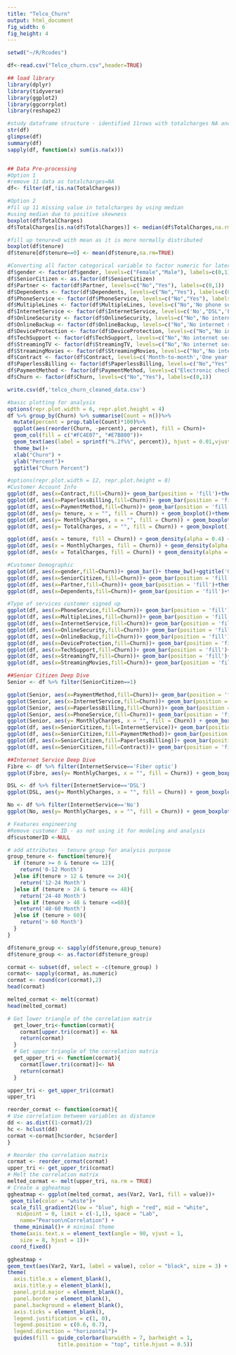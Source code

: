 ---
title: "Telco_Churn"
output: html_document
fig_width: 6 
fig_height: 4 
---

```{r}
setwd("~/R/Rcodes")

df<-read.csv("Telco_churn.csv",header=TRUE)

## load library
library(dplyr)
library(tidyverse) 
library(ggplot2)
library(ggcorrplot)
library(reshape2)

#study dataframe structure - identified 11rows with totalcharges NA and tenure=0
str(df)
glimpse(df)
summary(df)
sapply(df, function(x) sum(is.na(x)))


## Data Pre-processing
#Option 1
#remove 11 data as totalcharges=NA
df<- filter(df,!is.na(TotalCharges))

#Option 2
#fil up 11 missing value in totalcharges by using median 
#using median due to positive skewness
boxplot(df$TotalCharges)
df$TotalCharges[is.na(df$TotalCharges)] <- median(df$TotalCharges,na.rm=TRUE)

#fill up tenure=0 with mean as it is more normally distributed
boxplot(df$tenure)
df$tenure[df$tenure==0] <- mean(df$tenure,na.rm=TRUE)
```


```{r}
#Converting all factor categorical variable to factor numeric for later predictive modeling purpose
df$gender <- factor(df$gender, levels=c("Female","Male"), labels=c(0,1))
df$SeniorCitizen <- as.factor(df$SeniorCitizen)
df$Partner <- factor(df$Partner, levels=c("No","Yes"), labels=c(0,1))
df$Dependents <- factor(df$Dependents, levels=c("No","Yes"), labels=c(0,1))
df$PhoneService <- factor(df$PhoneService, levels=c("No","Yes"), labels=c(0,1))
df$MultipleLines <- factor(df$MultipleLines, levels=c("No",'No phone service',"Yes"), labels=c(0,1,2))
df$InternetService <- factor(df$InternetService, levels=c('No',"DSL",'Fiber optic'), labels=c(0,1,2))
df$OnlineSecurity <- factor(df$OnlineSecurity, levels=c("No",'No internet service',"Yes"), labels=c(0,1,2))
df$OnlineBackup <- factor(df$OnlineBackup, levels=c("No",'No internet service',"Yes"), labels=c(0,1,2))
df$DeviceProtection <- factor(df$DeviceProtection, levels=c("No",'No internet service',"Yes"), labels=c(0,1,2))
df$TechSupport <- factor(df$TechSupport, levels=c("No",'No internet service',"Yes"), labels=c(0,1,2))
df$StreamingTV <- factor(df$StreamingTV, levels=c("No",'No internet service',"Yes"), labels=c(0,1,2))
df$StreamingMovies <- factor(df$StreamingMovies, levels=c("No",'No internet service',"Yes"), labels=c(0,1,2))
df$Contract <- factor(df$Contract, levels=c('Month-to-month','One year','Two year'),labels=c(0,1,2))
df$PaperlessBilling <- factor(df$PaperlessBilling, levels=c("No","Yes"), labels=c(0,1))
df$PaymentMethod <- factor(df$PaymentMethod, levels=c("Electronic check","Mailed check",'Bank transfer (automatic)','Credit card (automatic)'), labels=c(1,2,3,4))
df$Churn <- factor(df$Churn, levels=c("No","Yes"), labels=c(0,1))

```


```{r}
write.csv(df,'telco_churn_cleaned_data.csv')
```

```{r}
#basic plotting for analysis
options(repr.plot.width = 6, repr.plot.height = 4)
df %>% group_by(Churn) %>% summarise(Count = n())%>% 
  mutate(percent = prop.table(Count)*100)%>%
  ggplot(aes(reorder(Churn, -percent), percent), fill = Churn)+
  geom_col(fill = c("#FC4E07", "#E7B800"))+
  geom_text(aes(label = sprintf("%.2f%%", percent)), hjust = 0.01,vjust = -0.5, size =3)+ 
  theme_bw()+  
  xlab("Churn") + 
  ylab("Percent")+
  ggtitle("Churn Percent")
```

```{r}
#options(repr.plot.width = 12, repr.plot.height = 8)
#Customer Account Info
ggplot(df, aes(x=Contract,fill=Churn))+ geom_bar(position = 'fill')+theme_bw()+ggtitle('Contract vs Churn')
ggplot(df, aes(x=PaperlessBilling,fill=Churn))+ geom_bar(position = 'fill')+theme_bw()+ggtitle('PaperlessBilling vs Churn')
ggplot(df, aes(x=PaymentMethod,fill=Churn))+ geom_bar(position = 'fill')+theme_bw()+ggtitle('PaymentMethod vs Churn')
ggplot(df, aes(y= tenure, x = "", fill = Churn)) + geom_boxplot()+theme_bw()+ xlab("")+ggtitle('Tenure vs Churn')
ggplot(df, aes(y= MonthlyCharges, x = "", fill = Churn)) + geom_boxplot()+theme_bw()+ xlab("")+ggtitle('MonthlyCharges vs Churn')
ggplot(df, aes(y= TotalCharges, x = "", fill = Churn)) + geom_boxplot()+theme_bw()+ xlab("")+ggtitle('TotalCharges vs Churn')

ggplot(df, aes(x = tenure, fill = Churn)) + geom_density(alpha = 0.4) + labs(title = "Churn by tenure")
ggplot(df, aes(x = MonthlyCharges, fill = Churn)) + geom_density(alpha = 0.4) + labs(title = "Churn by Monthly Charges")
ggplot(df, aes(x = TotalCharges, fill = Churn)) + geom_density(alpha = 0.4) + labs(title = "Churn by Total Charges")

```

```{r}
#Customer Demographic
ggplot(df, aes(x=gender,fill=Churn))+ geom_bar()+ theme_bw()+ggtitle('Gender vs Churn')
ggplot(df, aes(x=SeniorCitizen,fill=Churn))+ geom_bar(position = 'fill')+theme_bw()+ggtitle('Senior Citizen vs Churn')
ggplot(df, aes(x=Partner,fill=Churn))+ geom_bar(position = 'fill')+theme_bw()+ggtitle('Partner vs Churn')
ggplot(df, aes(x=Dependents,fill=Churn))+ geom_bar(position = 'fill')+theme_bw()+ggtitle('Dependents vs Churn')

```

```{r}
#Type of services customer signed up 
ggplot(df, aes(x=PhoneService,fill=Churn))+ geom_bar(position = 'fill')+theme_bw()+ggtitle('PhoneService vs Churn')
ggplot(df, aes(x=MultipleLines,fill=Churn))+ geom_bar(position = 'fill')+theme_bw()+ggtitle('MultipleLines vs Churn')
ggplot(df, aes(x=InternetService,fill=Churn))+ geom_bar(position = 'fill')+theme_bw()+ggtitle('InternetService vs Churn')       
ggplot(df, aes(x=OnlineSecurity,fill=Churn))+ geom_bar(position = 'fill')+theme_bw()+ggtitle('OnlineSecurity vs Churn') 
ggplot(df, aes(x=OnlineBackup,fill=Churn))+ geom_bar(position = 'fill')+theme_bw()+ggtitle('OnlineBackup vs Churn') 
ggplot(df, aes(x=DeviceProtection,fill=Churn))+ geom_bar(position = 'fill')+theme_bw()+ggtitle('DeviceProtection vs Churn') 
ggplot(df, aes(x=TechSupport,fill=Churn))+ geom_bar(position = 'fill')+theme_bw()+ggtitle('TechSupport vs Churn')
ggplot(df, aes(x=StreamingTV,fill=Churn))+ geom_bar(position = 'fill')+theme_bw()+ggtitle('StreamingTV vs Churn')
ggplot(df, aes(x=StreamingMovies,fill=Churn))+ geom_bar(position = 'fill')+theme_bw()+ggtitle('StreamingMovies vs Churn')


```

```{r}
##Senior Citizen Deep Dive
Senior <- df %>% filter(SeniorCitizen==1)

ggplot(Senior, aes(x=PaymentMethod,fill=Churn))+ geom_bar(position = 'fill')+theme_bw()+ggtitle('Senior Citizen Payment Method vs Churn')
ggplot(Senior, aes(x=InternetService,fill=Churn))+ geom_bar(position = 'fill')+theme_bw()+ggtitle('Senior Citizen Internet Service vs Churn')
ggplot(Senior, aes(x=PaperlessBilling,fill=Churn))+ geom_bar(position = 'fill')+theme_bw()+ggtitle('Senior Citizen Paperless Billing vs Churn')
ggplot(Senior, aes(x=PhoneService,fill=Churn))+ geom_bar(position = 'fill')+theme_bw()+ggtitle('Senior Citizen Phone Service vs Churn')
ggplot(Senior, aes(y= MonthlyCharges, x = "", fill = Churn)) + geom_boxplot()+theme_bw()+ xlab("")+ggtitle('MonthlyCharges vs Churn')
ggplot(df, aes(x=SeniorCitizen,fill=InternetService))+ geom_bar(position = 'fill')+theme_bw()+ggtitle('Senior Citizen vs Internet Service')
ggplot(df, aes(x=SeniorCitizen,fill=PaymentMethod))+ geom_bar(position = 'fill')+theme_bw()+ggtitle('Senior Citizen vs Payment Method')
ggplot(df, aes(x=SeniorCitizen,fill=PaperlessBilling))+ geom_bar(position = 'fill')+theme_bw()+ggtitle('Senior Citizen vs Paperless Billing')
ggplot(df, aes(x=SeniorCitizen,fill=Contract))+ geom_bar(position = 'fill')+theme_bw()+ggtitle('Senior Citizen vs Contract')

```

```{r}
##Internet Service Deep Dive
Fibre <- df %>% filter(InternetService=='Fiber optic')
ggplot(Fibre, aes(y= MonthlyCharges, x = "", fill = Churn)) + geom_boxplot()+theme_bw()+ xlab("")+ggtitle('Fibre Optic MonthlyCharges vs Churn')

DSL <- df %>% filter(InternetService=='DSL')
ggplot(DSL, aes(y= MonthlyCharges, x = "", fill = Churn)) + geom_boxplot()+theme_bw()+ xlab("")+ggtitle('DSL MonthlyCharges vs Churn')

No <- df %>% filter(InternetService=='No')
ggplot(No, aes(y= MonthlyCharges, x = "", fill = Churn)) + geom_boxplot()+theme_bw()+ xlab("")+ggtitle('No Internet MonthlyCharges vs Churn')

```

```{r}
# Features engineering
#Remove customer ID - as not using it for modeling and analysis
df$customerID <-NULL

# add attributes - tenure group for analysis purpose
group_tenure <- function(tenure){
  if (tenure >= 0 & tenure <= 12){
    return('0-12 Month')
  }else if(tenure > 12 & tenure <= 24){
    return('12-24 Month')
  }else if (tenure > 24 & tenure <= 48){
    return('24-48 Month')
  }else if (tenure > 48 & tenure <=60){
    return('48-60 Month')
  }else if (tenure > 60){
    return('> 60 Month')
  }
}

df$tenure_group <- sapply(df$tenure,group_tenure)
df$tenure_group <- as.factor(df$tenure_group)
```

```{r}
cormat <- subset(df, select = -c(tenure_group) ) 
cormat<- sapply(cormat, as.numeric)
cormat <- round(cor(cormat),2)
head(cormat)


```

```{r}

melted_cormat <- melt(cormat)
head(melted_cormat)

```

```{r}
# Get lower triangle of the correlation matrix
  get_lower_tri<-function(cormat){
    cormat[upper.tri(cormat)] <- NA
    return(cormat)
  }
  # Get upper triangle of the correlation matrix
  get_upper_tri <- function(cormat){
    cormat[lower.tri(cormat)]<- NA
    return(cormat)
  }

````

```{r}
upper_tri <- get_upper_tri(cormat)
upper_tri

```

```{r}
reorder_cormat <- function(cormat){
# Use correlation between variables as distance
dd <- as.dist((1-cormat)/2)
hc <- hclust(dd)
cormat <-cormat[hc$order, hc$order]
}

```

```{r, fig.width=10, fig.height=8}
# Reorder the correlation matrix
cormat <- reorder_cormat(cormat)
upper_tri <- get_upper_tri(cormat)
# Melt the correlation matrix
melted_cormat <- melt(upper_tri, na.rm = TRUE)
# Create a ggheatmap
ggheatmap <- ggplot(melted_cormat, aes(Var2, Var1, fill = value))+
 geom_tile(color = "white")+
 scale_fill_gradient2(low = "blue", high = "red", mid = "white", 
   midpoint = 0, limit = c(-1,1), space = "Lab", 
    name="Pearson\nCorrelation") +
  theme_minimal()+ # minimal theme
 theme(axis.text.x = element_text(angle = 90, vjust = 1, 
    size = 8, hjust = 1))+
 coord_fixed()

```

```{r, fig.width=10, fig.height=8}
ggheatmap + 
geom_text(aes(Var2, Var1, label = value), color = "black", size = 3) +
theme(
  axis.title.x = element_blank(),
  axis.title.y = element_blank(),
  panel.grid.major = element_blank(),
  panel.border = element_blank(),
  panel.background = element_blank(),
  axis.ticks = element_blank(),
  legend.justification = c(1, 0),
  legend.position = c(0.6, 0.7),
  legend.direction = "horizontal")+
  guides(fill = guide_colorbar(barwidth = 7, barheight = 1,
                title.position = "top", title.hjust = 0.5))

```

